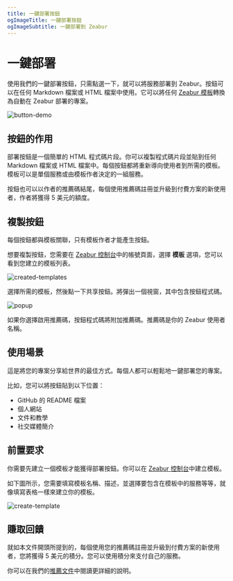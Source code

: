 ```yaml
---
title: 一鍵部署按鈕
ogImageTitle: 一鍵部署按鈕
ogImageSubtitle: 一鍵部署到 Zeabur
---
```



# 一鍵部署

使用我們的一鍵部署按鈕，只需點選一下，就可以將服務部署到 Zeabur。按鈕可以在任何 Markdown 檔案或 HTML 檔案中使用。它可以將任何 [Zeabur 模板](https://zeabur.com/templates)轉換為自動在 Zeabur 部署的專案。

![button-demo](/deploy/button/button-demo.png)

## 按鈕的作用

部署按鈕是一個簡單的 HTML 程式碼片段。你可以複製程式碼片段並貼到任何 Markdown 檔案或 HTML 檔案中。每個按鈕都將重新導向使用者到所需的模板。模板可以是單個服務或由模板作者決定的一組服務。

按鈕也可以以作者的推薦碼結尾，每個使用推薦碼註冊並升級到付費方案的新使用者，作者將獲得 5 美元的額度。

## 複製按鈕

每個按鈕都與模板關聯，只有模板作者才能產生按鈕。

想要複製按鈕，您需要在 [Zeabur 控制台](https://dash.zeabur.com/account)中的帳號頁面，選擇 **模板** 選項，您可以看到您建立的模板列表。

![created-templates](/deploy/button/created-templates.png)

選擇所需的模板，然後點一下共享按鈕。將彈出一個視窗，其中包含按鈕程式碼。

![popup](/deploy/button/popup.png)

如果你選擇啟用推薦碼，按鈕程式碼將附加推薦碼。推薦碼是你的 Zeabur 使用者名稱。

## 使用場景

這是將您的專案分享給世界的最佳方式。每個人都可以輕鬆地一鍵部署您的專案。

比如，您可以將按鈕貼到以下位置：

- GitHub 的 README 檔案
- 個人網站
- 文件和教學
- 社交媒體簡介

## 前置要求

你需要先建立一個模板才能獲得部署按鈕。你可以在 [Zeabur 控制台](https://dash.zeabur.com/create-template)中建立模板。

如下圖所示，您需要填寫模板名稱、描述，並選擇要包含在模板中的服務等等，就像填寫表格一樣來建立你的模板。

![create-template](/deploy/button/create-template.png)

## 賺取回饋

就如本文件開頭所提到的，每個使用您的推薦碼註冊並升級到付費方案的新使用者，您將獲得 5 美元的積分。您可以使用積分來支付自己的服務。

你可以在我們的[推薦文件](../billing/referral)中閱讀更詳細的說明。
